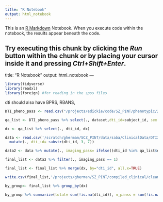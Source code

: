 ```yaml
---
title: "R Notebook"
output: html_notebook
---
```


This is an [R Markdown](http://rmarkdown.rstudio.com) Notebook. When you execute code within the notebook, the results appear beneath the code. 

Try executing this chunk by clicking the *Run* button within the chunk or by placing your cursor inside it and pressing *Ctrl+Shift+Enter*. 
---
title: "R Notebook"
output: html_notebook
---

```r
library(tidyverse)
library(readxl)
library(foreign) #for reading in the spss files
```


dti should also have BPRS, RBANS, 



```r
DTI_pheno_pass <- read.csv("/projects/edickie/code/SZ_PINT/phenotypic/20200202_pheno_qapass.csv", stringsAsFactors = FALSE) %>% filter(., dataset=="DTI3T")%>% mutate_all(trimws) %>% mutate_all(na_if,"NA") %>% mutate_all(na_if, "") %>% mutate_all(na_if, " ") 

qa_list <- DTI_pheno_pass %>% select(., dataset,dti_id=subject_id, sex = Sex, dx = DX, Age) %>% mutate(dti_id=substr(dti_id,4,8))

dx <- qa_list %>% select(., dti_id, dx)


```






```r

data <- read.csv('/scratch/gherman/SCZ_PINT/data/saba/ClinicalData/DTI3T/DTI_DATA_2018-07-16.csv', stringsAsFactors= FALSE, na.strings=c("","NA", " ", "N/A"))  %>% mutate_all(trimws) %>% mutate_all(na_if,"NA") %>% mutate_all(na_if, "") %>% mutate_all(na_if, " ") %>%
  mutate(., dti_id= substr(dti_id, 3, 7))


```



```r
data2 <- data %>% mutate(., imaging_pass= ifelse((dti_id %in% qa_list$dti_id), 1, 0))

final_list <- data2 %>% filter(., imaging_pass == 1)

final_list <- final_list %>% merge(dx, by="dti_id", all.x=TRUE)

write.csv(final_list,'/projects/gherman/SZ_PINT/compiled_clinical/cleaner_data_sets/dti3t_arranged2.csv')


```


```r
by_group<- final_list %>% group_by(dx)

by_group %>% summarize(total= sum(!is.na(dti_id)), n_panss = sum(!is.na(panss_1_delusions)), n_wtar= sum(!is.na(wtar_standard)), n_sans= sum(!is.na(sans1_unchanging_expression)))

```
